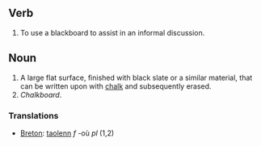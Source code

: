 ==Verb==
#To use a blackboard to assist in an informal discussion.
==Noun==
#A large flat surface, finished with black slate or a similar material, that can be written upon with [[chalk]] and subsequently erased.
#''Chalkboard''.
===Translations===
*[[Breton]]: [[taolenn]] ''f'' -où ''pl'' (1,2)